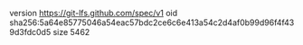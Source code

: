 version https://git-lfs.github.com/spec/v1
oid sha256:5a64e85775046a54eac57bdc2ce6c6e413a54c2d4af0b99d96f4f439d3fdc0d5
size 5462
